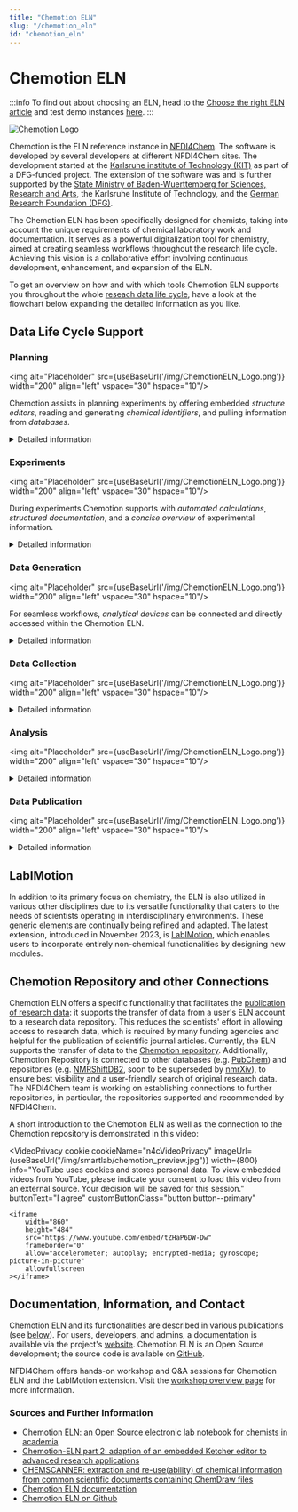 ```yaml
---
title: "Chemotion ELN"
slug: "/chemotion_eln"
id: "chemotion_eln"
---
```



# Chemotion ELN

:::info
To find out about choosing an ELN, head to the [Choose the right ELN
article](docs/choose_eln) and test demo instances [here](https://demo.chemotion.scc.kit.edu/).
:::

![Chemotion Logo](/img/ChemotionELN_Logo.png)

Chemotion is the ELN reference instance in [NFDI4Chem](https://www.nfdi4chem.de/). The software is developed by several developers at different NFDI4Chem sites. The development started at the [Karlsruhe institute of Technology (KIT)](https://www.kit.edu/) as part of a DFG-funded project. The extension of the software was and is further supported by the [State Ministry of Baden-Wuerttemberg for Sciences, Research and Arts](https://mwk.baden-wuerttemberg.de/), the Karlsruhe Institute of Technology, and the [German Research Foundation (DFG)](https://www.dfg.de/).

The Chemotion ELN has been specifically designed for chemists, taking into account the unique requirements of chemical laboratory work and documentation. It serves as a powerful digitalization tool for chemistry, aimed at creating seamless workflows throughout the research life cycle. Achieving this vision is a collaborative effort involving continuous development, enhancement, and expansion of the ELN.

To get an overview on how and with which tools Chemotion ELN supports you throughout the whole [reseach data life cycle](docs/data_life_cycle), have a look at the flowchart below expanding the detailed information as you like.

## Data Life Cycle Support

### Planning 

<img alt="Placeholder" src={useBaseUrl('/img/ChemotionELN_Logo.png')} width="200" align="left" vspace="30" hspace="10"/>

Chemotion assists in planning experiments by offering embedded *structure editors*, reading and generating *chemical identifiers*, and pulling information from *databases*.
<details>
  <summary>Detailed information</summary>

  In the Chemotion ELN different entry types can be generated for planning various experimental setups. Generally, all entry types offer the possibility to draw chemical structures directly within the ELN. This is realized by embedded structure editors: *ketcher-rails* and *Ketcher 2* are integrated as default structure editors and furthermore *ChemDraw JS* and *Marvin JS* can be integrated when the needed licences are available.

  All structure editors directly convert the chemical structures into common chemical identifiers such as [*InChI*](https://www.inchi-trust.org/) and [*SMILES*](https://doi.org/10.1021%2Fci00057a005) code and automatically generate a MOL file of the chemical structure. Reversely, chemical structures can be generated in the ELN by importing the codes and files mentioned above and additionally [*CAS numbers*](https://www.cas.org/cas-data/cas-registry).

  The Chemotion ELN directly pulls information from and links entries to databases such as [*PubChem*](https://pubchem.ncbi.nlm.nih.gov/) and [*CAS SciFinder*](https://www.cas.org/solutions/cas-scifinder-discovery-platform/cas-scifinder). Thus, the planning of experiments is facilitated as all relevant information are automatically integrated into the ELN entries.

</details>

### Experiments

<img alt="Placeholder" src={useBaseUrl('/img/ChemotionELN_Logo.png')} width="200" align="left" vspace="30" hspace="10"/>

During experiments Chemotion supports with *automated calculations*, *structured documentation*, and a *concise overview* of experimental information.
<details>
  <summary>Detailed information</summary>

  As relevant information on chemical compounds such as molar mass, density, and purity are stored within the ELN, Chemotion automatically calculates all relevant amounts saving a researcher's time and preventing miscalculations and typos. Furthermore, predefined text snippets and the transfer of reaction information to the description of experiments allow for a fast and facile documentation.

  Due to structured and standardized input fields, the documentation takes place in an uniform and [metadata](docs/metadata)-enriched way. Thus, entries in the Chemotion ELN always give a full but still concise overview on all experimental information facilitating to conduct and document experiments in the laboratory.

</details>

### Data Generation

<img alt="Placeholder" src={useBaseUrl('/img/ChemotionELN_Logo.png')} width="200" align="left" vspace="30" hspace="10"/>

For seamless workflows, *analytical devices* can be connected and directly accessed within the Chemotion ELN.
<details>
  <summary>Detailed information</summary>

  Analytical data are usually already generated and stored fully digital. Oftentimes, a link of these data and the analytical devices to the laboratory notebook and the experiments is missing. Chemotion offers the possibility to connect analytical devices in the laboratory to the ELN via [device integration](https://doi.org/10.1016/j.acax.2019.100007). This not only allows for a connection of the devices to the ELN and experiments but also for a remote device control. Thus, analytical devices can be controlled, measurements started, and the progress of measurements monitored directly within the ELN independent on your location.

</details>

### Data Collection

<img alt="Placeholder" src={useBaseUrl('/img/ChemotionELN_Logo.png')} width="200" align="left" vspace="30" hspace="10"/>

<details>
  <summary>Detailed information</summary>

  This is the detailed content

</details>

### Analysis

<img alt="Placeholder" src={useBaseUrl('/img/ChemotionELN_Logo.png')} width="200" align="left" vspace="30" hspace="10"/>

<details>
  <summary>Detailed information</summary>

  This is the detailed content

</details>

### Data Publication

<img alt="Placeholder" src={useBaseUrl('/img/ChemotionELN_Logo.png')} width="200" align="left" vspace="30" hspace="10"/>

<details>
  <summary>Detailed information</summary>

  This is the detailed content

</details>

## LabIMotion

In addition to its primary focus on chemistry, the ELN is also utilized in various other disciplines due to its versatile functionality that caters to the needs of scientists operating in interdisciplinary environments. These generic elements are continually being refined and adapted. The latest extension, introduced in November 2023, is [LabIMotion](https://www.chemotion.net/docs/labimotion), which enables users to incorporate entirely non-chemical functionalities by designing new modules.

## Chemotion Repository and other Connections

Chemotion ELN offers a specific functionality that facilitates the [publication of research data](/docs/data_publishing): it supports the transfer of data from a user's ELN account to a research data repository. This reduces the scientists' effort in allowing access to research data, which is required by many funding agencies and helpful for the publication of scientific journal articles. Currently, the ELN supports the transfer of data to the [Chemotion repository](https://www.chemotion-repository.net/welcome). Additionally, Chemotion Repository is connected to other databases (e.g. [PubChem](https://pubchem.ncbi.nlm.nih.gov/)) and repositories (e.g. [NMRShiftDB2](https://nmrshiftdb.nmr.uni-koeln.de/), soon to be superseded by [nmrXiv](https://nmrxiv.org/)), to ensure best visibility and a user-friendly search of original research data. The NFDI4Chem team is working on establishing connections to further repositories, in particular, the repositories supported and recommended by NFDI4Chem.

A short introduction to the Chemotion ELN as well as the connection to the Chemotion repository is demonstrated in this video:

<VideoPrivacy
    cookie
    cookieName="n4cVideoPrivacy"
    imageUrl={useBaseUrl("/img/smartlab/chemotion_preview.jpg")}
    width={800}
    info="YouTube uses cookies and stores personal data. To view embedded videos from YouTube, please indicate your consent to load this video from an external source. Your decision will be saved for this session."
    buttonText="I agree"
    customButtonClass="button button--primary"
>
    <iframe
        width="860"
        height="484"
        src="https://www.youtube.com/embed/tZHaP6DW-Dw"
        frameborder="0"
        allow="accelerometer; autoplay; encrypted-media; gyroscope; picture-in-picture"
        allowfullscreen
    ></iframe>
</VideoPrivacy>

## Documentation, Information, and Contact

Chemotion ELN and its functionalities are described in various publications (see [below](#sources-and-further-information)). For users, developers, and admins, a documentation is available via the project's [website](https://www.chemotion.net/docs). Chemotion ELN is an Open Source development; the source code is available on [GitHub](https://github.com/ComPlat/chemotion_ELN).

NFDI4Chem offers hands-on workshop and Q&A sessions for Chemotion ELN and the LabIMotion extension. Visit the [workshop overview page](https://www.nfdi4chem.de/workshops/) for more information.

### Sources and Further Information

-   [Chemotion ELN: an Open Source electronic lab notebook for chemists in academia](https://doi.org/10.1186/s13321-017-0240-0)
-   [Chemotion-ELN part 2: adaption of an embedded Ketcher editor to advanced research applications](https://doi.org/10.1186/s13321-018-0292-9)
-   [CHEMSCANNER: extraction and re-use(ability) of chemical information from common scientific documents containing ChemDraw files](https://doi.org/10.1186/s13321-019-0400-5)
-   [Chemotion ELN documentation](https://chemotion.net/docs/eln)
-   [Chemotion ELN on Github](https://github.com/ComPlat/chemotion_ELN)
